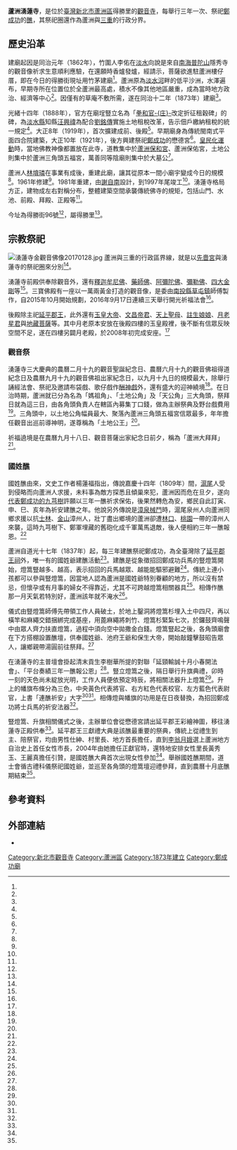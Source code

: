 {{coord|25.083426|121.471199|display=title}}
{{東亞廟宇
| name = 蘆洲湧蓮寺
| img =File:蘆洲湧蓮寺一景.jpg
| img_capt = 
| image_width = 250px
| location = {{TWN}}[[新北市|新北市]][[蘆洲區|蘆洲區]]得勝里得勝街96號
| god =[[觀音菩薩|觀音菩薩]]
| struct = 
| open_year =同治十二年（1873年）
| cere_date =農曆二月十九、六月十九、九月十九、國姓醮
| cultural_collection= 
|}}
'''蘆洲湧蓮寺'''，是位於[[臺灣|臺灣]][[新北市|新北市]][[蘆洲區|蘆洲區]]得勝里的[[觀音寺|觀音寺]]，每舉行三年一次、祭祀[[鄭成功|鄭成功]]的[[醮|醮]]，其祭祀圈還作為蘆洲與[[三重區|三重]]的行政分界。

==歷史沿革==
建廟起因是同治元年（1862年），竹圍人李佑在[[淡水區|淡水]]向說是來自[[南海普陀山|南海普陀山]]隱秀寺的觀音像祈求生意順利應驗，在還願時香爐發爐，經請示，菩薩欲進駐蘆洲樓仔厝，即在今日的得勝街現址用竹茅建廟<ref name="陳儀珊"/>。蘆洲原為[[淡水河|淡水河]]畔的低平沙洲，水澤遍布，早期寺所在位置位於全蘆洲最高處，積水不像其他地區嚴重，成為當時地方政治、經濟等中心<ref name="石明啟"/>。因僅有的草庵不敷所需，遂在同治十二年（1873年）建廟<ref name="陳儀珊"/>。

光緒十四年（1888年），官方在廟埕豎立名為「[[文山堡|拳和官-{庄}-]]改定折征租穀碑」的碑，為[[淡水縣|淡水縣]]知縣[[汪興禕|汪興禕]]為配合[[劉銘傳|劉銘傳]]實施土地租稅改革，告示佃戶繳納租稅的統一規定<ref name="林昭彰4"/>。大正8年（1919年），首次擴建成前、後殿<ref name="陳儀珊"/>。早期廟身為傳統閩南式平面四合院建築，大正10年（1921年），後方興建祭祀[[鄭成功|鄭成功]]的懋德宮<ref name="石明啟"/>。[[皇民化運動|皇民化運動]]時，當地佛教神像都置放在此寺，道教集中於[[蘆洲保和宮|蘆洲保和宮]]、蘆洲保佑宮，土地公則集中於蘆洲三角頭五福宮，萬善同等陰廟則集中於大墓公<ref name="吳明倫1"/>。

蘆洲人[[林堉璘|林堉璘]]在事業有成後，重建此廟，讓其從原本一間小廟宇變成今日的規模<ref name="2018-06-09"/>。1961年修建<ref name="陳儀珊"/>。1981年重建，由[[謝自南|謝自南]]設計，到1997年尾竣工<ref name="林家群"/>。湧蓮寺格局方正，建物成左右對稱分布，整體建築空間承襲傳統佛寺的規矩，包括山門、水池、前殿、拜殿、正殿等<ref name="石明啟"/>。

今址為得勝街96號<ref name="陳儀珊"/>，屬得勝里<ref name="林昭彰2"/>。

==宗教祭祀==
[[File:湧蓮寺金觀音佛像20170128.jpg|thumb]]
蘆洲與三重的行政區界線，就是以[[先嗇宮|先嗇宮]]與湧蓮寺的祭祀圈來分別<ref name="吳明倫3"/>。

湧蓮寺前殿供奉除觀音外，還有[[釋迦牟尼佛|釋迦牟尼佛]]、[[藥師佛|藥師佛]]、[[阿彌陀佛|阿彌陀佛]]、[[彌勒佛|彌勒佛]]、[[四大金剛|四大金剛]]等<ref name="陳儀珊"/>。三寶佛殿有一座以一萬兩黃金打造的觀音像，是委由[[南投縣|南投縣]][[草屯鎮|草屯鎮]]師傅製作，自2015年10月開始規劃，2016年9月17日連續三天舉行開光祈福法會<ref name="李雅雯"/>。

後殿除主祀[[延平郡王|延平郡王]]，此外還有[[玉皇大帝|玉皇大帝]]、[[文昌帝君|文昌帝君]]、[[天上聖母|天上聖母]]、[[註生娘娘|註生娘娘]]、[[月老星君|月老星君]]與[[地藏菩薩|地藏菩薩]]等。其中月老原本安放在後殿四樓的玉皇殿裡，後不斷有信眾反映空間不足，遂在四樓另闢月老殿，於2008年初完成安座。<ref name="陳儀珊"/>

===觀音祭===
湧蓮寺三大慶典的農曆二月十九的觀音聖誕紀念日、農曆六月十九的觀音佛祖得道紀念日及農曆九月十九的觀音佛祖出家紀念日，以九月十九日的規模最大，除舉行誦經法會、祭祀及邀請布袋戲、歌仔戲作[[酬神戲|酬神戲]]外，還有盛大的迎神繞境<ref name="陳儀珊"/>。在日治時期，蘆洲就已分為名為「媽祖角」、「土地公角」及「天公角」三大角頭，祭拜日就為這三日，由各角頭負責人在轄區內募集丁口錢，做為主辦祭典及野台戲費用<ref name="吳明倫1"/>。三角頭中，以土地公角幅員最大、聚落內蘆洲三角頭五福宮信眾最多，年年擔任觀音出巡前導神明，遂尊稱為「土地公王」<ref name="林昭彰5"/>。

祈福遶境是在農曆九月十八日、觀音菩薩出家紀念日前夕，稱為「蘆洲大拜拜」<ref name="林昭彰5"/>。

===國姓醮===
{{tw monument
|name=蘆洲國姓醮
|formername=
|image=
|imagename=
|othername=
|formalname=
|level=民俗
|class=儀式、祭典、節慶
|time=
|destroyed=
|date=
|material= 
|location=新北市蘆洲區
|when= 每三年舉行一次
|quantity=
|website=
|reg_url=https://nchdb.boch.gov.tw/assets/overview/folklore/20200304000001
}}
國姓醮由來，文史工作者楊蓮福指出，傳說嘉慶十四年（1809年）間，[[滬尾|滬尾]]人受到侵略而向蘆洲人求援，未料事為敵方探悉且傾巢來犯，蘆洲因而危在旦夕，遂向[[九芎公廟|代表鄭成功的九芎樹]]許願以三年一醮祈求保佑，後果然轉危為安，鄉民自此訂寅、申、巳、亥年為祈安建醮之年。他說另外傳說是[[漳泉械鬥|漳泉械鬥]]時，滬尾泉州人向蘆洲同鄉求援以抗[[士林區|士林]]、[[金山區_(台灣)|金山]]漳州人，壯丁盡出鄉境的蘆洲卻遭[[林口區|林口]]、[[桃園區|桃園]]一帶的漳州人來襲，這時九芎樹下、鄭軍埋藏的舊砲化成千軍萬馬退敵，後人便相約三年一醮報恩。<ref name="林昭彰3"/>

蘆洲自道光十七年（1837年）起，每三年建醮祭祀鄭成功，為全臺灣除了[[延平郡王祠|延平郡王祠]]外，唯一有的國姓爺建醮活動<ref name="陳儀珊"/>。建醮是從象徵招回鄭成功兵馬的豎燈篙開始，燈篙豎越多、越高，表示招回的兵馬越眾、越能能驅邪避難<ref name="林昭彰3"/>。傳統上連小孩都可以參與豎燈篙，因當地人認為蘆洲是國姓爺特別眷顧的地方，所以沒有禁忌，但懷孕或有月事的婦女不得靠近，尤其不可跨越燈篙相關器具<ref name="林昭彰1"/>。相傳作醮那一月天氣若特別好，蘆洲該年就不淹水<ref name="吳明倫2" />。

儀式由豎燈篙師傅先帶領工作人員破土，於地上鑿洞將燈篙杉埋入土中四尺，再以橫竿和麻繩交錯捆綁完成基座，用蓖麻繩將刺竹、燈篙杉緊紮七次，於鑼鼓齊鳴聲中由眾人齊力扶直燈篙，過程中須向空中拋撒金白錢。燈篙豎起之後，各角頭廟會在下方搭棚設置醮壇，供奉國姓爺、池府王爺和保生大帝，開始敲鐘擊鼓昭告眾人，讓鄉親帶湯圓前往祭拜。<ref name="林昭彰3"/>

在湧蓮寺的主普壇會掛起清末貢生李樹華所提的對聯「延頸輸誠十月小春開法會」、「平台奏績三年一醮報公恩」<ref name="吳明倫2"/>。豎立燈篙之後，隔日舉行升旗典禮，卯時一刻的天色尚未綻放光明，工作人員便依預定時辰，將相關法器升上燈篙<ref name="林昭彰3"/>。升上的幡旗布條分為三色，中央黃色代表將官、右方紅色代表校官、左方藍色代表尉官，上書「連醮祈安」大字<ref name="林昭彰3"/><ref name="吳明倫2"/>。相傳燈與幡旗的功用是在日夜替換，為招回鄭成功將士兵馬的祈安法器<ref name="林昭彰3"/>。

豎燈篙、升旗相關儀式之後，主辦單位會從懋德宮請出延平郡王彩繪神圖，移往湧蓮寺正殿供奉<ref name="林昭彰3"/>。延平郡王三獻禮大典是該醮最重要的祭典，傳統上從禮生到主、陪祭官，均由男性仕紳、村里長、地方首長擔任，直到[[李翁月娥|李翁月娥]]選上蘆洲地方自治史上首任女性市長，2004年由她擔任正獻官時，還特地安排女性里長黃秀玉、王麗真擔任引贊，是國姓醮大典首次出現女性參加<ref name="林昭彰1"/>。舉辦國姓醮期間，道士會循古禮科儀祭祀國姓爺，並巡至各角頭的燈篙壇迎禮參拜，直到農曆十月底醮期結束<ref name="林昭彰3"/>。

== 參考資料 ==
{{Reflist|35em|refs =

<ref name="林家群">{{Cite news|url=|title=湧蓮寺醮典熱鬧可期|author=林家群|language=zh-tw|publisher=《中國時報》|date=1997-11-12|accessdate=}}</ref>

<ref name="吳明倫3">{{Cite news|url=|title=先嗇宮、湧蓮寺信徒劃分為三重、蘆洲人兩地分治耆老津津樂道年輕一輩已經少有人知|author=吳明倫|language=zh-tw|publisher=《中國時報》|date=1999-04-07|accessdate=}}</ref>

<ref name="2018-06-09">{{Cite news|url=https://tw.appledaily.com/new/realtime/20180609/1370456/|title=【地王辭世】傳奇始於碾米廠　林堉璘行善多年捐5億|author=|language=zh-tw|publisher=《蘋果日報》|date=2018-06-09|accessdate=2018-11-12|archive-date=2018-11-12|archive-url=https://web.archive.org/web/20181112135815/https://tw.appledaily.com/new/realtime/20180609/1370456/|dead-url=no}}</ref>

<ref name="石明啟">{{Cite news|url=|title=湧蓮寺研究宗教建築重鎮|author=石明啟|language=zh-tw|publisher=《中國時報》|date=2000-08-24|accessdate=}}</ref>

<ref name="李雅雯">{{Cite news|url=http://news.ltn.com.tw/news/local/paper/1029280|title=〈台北都會〉萬兩黃金打造 湧蓮寺金觀音亮相|author=李雅雯|language=zh-tw|publisher=《自由時報》|date=2016-09-06|accessdate=2018-11-12|archive-url=https://web.archive.org/web/20180311212622/http://news.ltn.com.tw/news/local/paper/1029280|archive-date=2018-03-11|dead-url=no}}</ref>

<ref name="陳儀珊">{{Cite news|url=http://news.ltn.com.tw/news/focus/paper/187725|title=<初一迎春．湧蓮寺>財泉湧 福連蓮|author=陳儀珊|language=zh-tw|publisher=《自由時報》|date=2008-02-07|accessdate=2018-11-12|archive-date=2021-01-24|archive-url=https://web.archive.org/web/20210124134443/https://news.ltn.com.tw/news/focus/paper/187725|dead-url=no}}</ref>

<ref name="林昭彰1">{{Cite news|url=|title=四屆國姓醮獻禮 這次也是女主祭|author=林昭彰|language=zh-tw|publisher=《聯合報》|date=2013-11-20|accessdate=}}</ref>

<ref name="林昭彰2">{{Cite news|url=|title=蘆洲湧蓮寺外 機車攤販霸道|author=林昭彰|language=zh-tw|publisher=《聯合報》|date=2000-01-18|accessdate=}}</ref>

<ref name="林昭彰3">{{Cite news|url=|title=蘆洲國姓醮 三年一度祭鄭成功 |author=林昭彰|language=zh-tw|publisher=《聯合報》|date=2001-07-02|accessdate=}}</ref>

<ref name="林昭彰4">{{Cite news|url=|title=清朝租穀碑 湧蓮寺複製供參觀 研究劉銘傳土改重要考據 惜未列古蹟|author=林昭彰|language=zh-tw|publisher=《聯合報》|date=2004-07-03|accessdate=}}</ref>

<ref name="林昭彰5">{{Cite news|url=|title=湧蓮寺今遶境 開路神送土地公餅 觀音渡台150年 法會連3天 大鼓隊、頭旗車…陣頭逾20組 新口味平安餅送3000個|author=林昭彰|language=zh-tw|publisher=《聯合報》|date=2012-11-01|accessdate=}}</ref>

<ref name="吳明倫1">{{Cite news|url=|title=昔年祭祀分三角頭神像躲過空襲|author=吳明倫|language=zh-tw|publisher=《中國時報》|date=1999-11-27|accessdate=}}</ref>

<ref name="吳明倫2">{{Cite news|url=|title=國姓醮感恩祭典耆老口述|author=吳明倫|language=zh-tw|publisher=《中國時報》|date=1998-11-12|accessdate=}}</ref>

}}
{{clear}}

==外部連結==
{{commons category|Luzhou Yonglian Temple}}
*{{Official site|temple.lujou.com.tw}}

{{portal bar|臺北|佛教|border=no}}
[[Category:新北市觀音寺|Category:新北市觀音寺]]
[[Category:蘆洲區|Category:蘆洲區]]
[[Category:1873年建立|Category:1873年建立]]
[[Category:鄭成功廟|Category:鄭成功廟]]